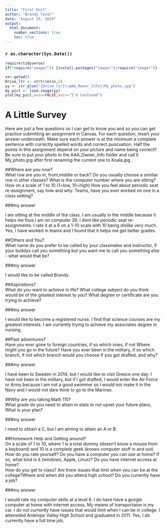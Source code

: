 ---
title: "First Knit"
author: "Brandy Tovar"
date: "August 19, 2019"
output: 
  html_document:
    number_sections: true
    toc: true
---

### `r as.character(Sys.Date())`

```{r include=FALSE,echo=FALSE}
require(tidyverse)
if(!require("imager")) {install.packages("imager");require("imager")}

```

```{r echo=FALSE,out.width='100%'}
xx<-getwd()
Drive_ltr <- strtrim(xx,2)
yy <- str_glue("{Drive_ltr}\\AAA_Owner_Info\\My_photo.jpg")
my_pict <- load.image(yy)
plot(my_pict,axes=FALSE,main="I'm Confused")
```

# A Little Survey

Here are just a few questions so I can get to know you and so you can get practice submitting an assignment in Canvas.  For each question, insert your answer underneath. Make sure each answer is at the minimum a complete sentence with correctly spelled words and correct puncuation. Half the points in this assignment depend on your picture and name being correct!!  Be sure to put your photo in the AAA_Owner_Info folder and call it My_photo.jpg after first renaming the current one to Koala.jpg . 

##Where are you now?  
What row are you in, front,middle or back?  Do you usually choose a similiar row in other classes? What is the computer number where you are sitting?  How on a scale of 1 to 10 (1=low, 10=high) How you feel about periodic seat re-assignment, say how and why. Teams, have you ever worked on one in a class setting?

###my answer  


I am sitting at the middle of the class. I am usually in the middle because it helps me fous.I am on computer 26. I dont like periodic seat re-assignments. I rate it at a 6  on a 1-10 scale with 10 being dislike very much. Yes, I have worked in teams and I found that it helps me get better grades.
  
   
     


##Others and You?   
What name do you prefer to be called by your classmates and instructor, if your buddys call you something but you want me to call you something else - what would that be? 


###my answer     
  
 
I would like to be called Brandy.



##Aspirations?   
What do you want to achieve in life?  What college subject do you think would be of the greatest interest to you? What degree or certificate are you trying to achieve?

###my answer     
  
   
 I would like to become a registered nurse. I find that science courses are my greatest interests. I am currently trying to achieve my associates degree in nursing.




##Past adventures?  
Have you ever gone to foreign countries, if so which ones, if not Where might you go in the future?  Have you ever been in the military, if so which branch, if not which branch would you choose if you got drafted, and why?

###my answer     
  
   
I have been to Sweden in 2014, but I would like to visit Greece one day. I have not been in the military, but if I got drafted, I would enter the Air Force or Army because I am not a good swimmer so I would not make it in the Navy and I would not dare think to go to the Marines. 



##Why are you taking Math 115?  
What grade do you need to attain in stats to not upset your future plans, What is your plan?

 

###my answer     
  
   
I need to obtain a C, but I am aiming to attain an A or B. 


##Homework Help and Getting around?  
On a scale of 1 to 10, where 1 is a total dummy (doesn't know a mouse from a keyboard) and 10 is a complete geek (knows computer stuff in and out) How do you rate yourself?  Do you have a computer you can use at home? If so, what kind is it (windows, Apple, Linux)? Do you have internet access at home?  
How do you get to class? Are there issues that limit when you can be at the college?Where and when did you attend high school?  Do you currently have a job?

###my answer   
  
  I would rate my computer skills at a level 6. I do have have a google computer at home with internet access. 
  My means of transportaion is my car. I do not currently have issues that would limit when I can be in college. I atteneded Antelope Valley High School and graduated in 2011. Yes, I do currently have a full time job. 
  




